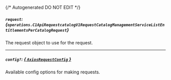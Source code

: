 {/* Autogenerated DO NOT EDIT  */}

##### `request`: *{`operations.C1ApiRequestcatalogV1RequestCatalogManagementServiceListEntitlementsPerCatalogRequest`}*
The request object to use for the request.
<Collapsible>
    <C1ApiRequestcatalogV1RequestCatalogManagementServiceListEntitlementsPerCatalogRequest/>
</Collapsible>

---
##### `config?`: [*{ `AxiosRequestConfig` }*](https://axios-http.com/docs/req_config)
Available config options for making requests.


